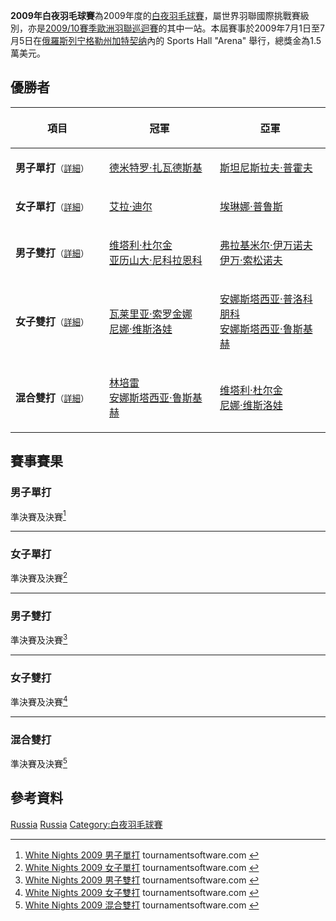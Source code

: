 {{noteTA|G1=Badminton}}
{{infobox badminton event
|name           = 2009年白夜羽毛球賽
|image          = 
|size           = 
|caption        =
|dates          = 2009年7月1日－7月5日
|number_edition = 
|level          = 4A
|prize_money    = 1.5萬美元
|location       = {{RUS}}[[加特契纳|加特契纳]]
|venue          = Sports Hall "Arena"
|previous       = 2008年白夜羽毛球賽 
|next           = 2010年白夜羽毛球賽
}}
'''2009年白夜羽毛球賽'''為2009年度的[[白夜羽毛球賽|白夜羽毛球賽]]，屬世界羽聯國際挑戰賽級別，亦是[[2009/10賽季歐洲羽聯巡迴賽|2009/10賽季歐洲羽聯巡迴賽]]的其中一站。本屆賽事於2009年7月1日至7月5日在[[俄羅斯|俄羅斯]][[列宁格勒州|列宁格勒州]][[加特契纳|加特契纳]]內的 Sports Hall "Arena" 舉行，總獎金為1.5萬美元。

== 優勝者 ==
{| class=wikitable style="font-size:small"
!width="200"|項目
!width="250"|冠軍
!width="250"|亞軍
|-
|'''男子單打'''<small>（[[#男子單打|詳細]]）</small>
|{{flagicon|UKR}} [[德米特罗·扎瓦德斯基|德米特罗·扎瓦德斯基]]
|{{flagicon|RUS}} [[斯坦尼斯拉夫·普霍夫|斯坦尼斯拉夫·普霍夫]]
|-
|'''女子單打'''<small>（[[#女子單打|詳細]]）</small>
|{{flagicon|RUS}} [[艾拉·迪尔|艾拉·迪尔]]
|{{flagicon|UKR}} [[埃琳娜·普鲁斯|埃琳娜·普鲁斯]]
|-
|'''男子雙打'''<small>（[[#男子雙打|詳細]]）</small>
|{{flagicon|RUS}} [[维塔利·杜尔金|维塔利·杜尔金]]<br/>{{flagicon|RUS}} [[亚历山大·尼科拉恩科|亚历山大·尼科拉恩科]]
|{{flagicon|RUS}} [[弗拉基米尔·伊万诺夫|弗拉基米尔·伊万诺夫]]<br/>{{flagicon|RUS}} [[伊万·索松诺夫|伊万·索松诺夫]]
|-
|'''女子雙打'''<small>（[[#女子雙打|詳細]]）</small>
|{{flagicon|RUS}} [[瓦莱里亚·索罗金娜|瓦莱里亚·索罗金娜]]<br/>{{flagicon|RUS}} [[尼娜·维斯洛娃|尼娜·维斯洛娃]]
|{{flagicon|RUS}} [[安娜斯塔西亚·普洛科朋科|安娜斯塔西亚·普洛科朋科]]<br/>{{flagicon|RUS}} [[安娜斯塔西亚·鲁斯基赫|安娜斯塔西亚·鲁斯基赫]]
|-
|'''混合雙打'''<small>（[[#混合雙打|詳細]]）</small>
|{{flagicon|INA}} [[林培雷|林培雷]]<br/>{{flagicon|RUS}} [[安娜斯塔西亚·鲁斯基赫|安娜斯塔西亚·鲁斯基赫]]
|{{flagicon|RUS}} [[维塔利·杜尔金|维塔利·杜尔金]]<br/>{{flagicon|RUS}} [[尼娜·维斯洛娃|尼娜·维斯洛娃]]
|}

== 賽事賽果 ==
=== 男子單打 ===
;準決賽及決賽<ref name="MS">[https://bwf.tournamentsoftware.com/sport/draw.aspx?id=6968BE86-4BB9-48D1-A401-A45F1BFD0A53&draw=1 White Nights 2009 男子單打] tournamentsoftware.com {{en}}</ref>
{{4TeamBracket-Tennis3-v2
| team-width=200
| RD1-seed1=1
| RD1-team1={{nowrap|{{flagicon|LTU}} [[凯斯图蒂斯·纳维茨卡斯|凯斯图蒂斯·纳维茨卡斯]]}}
| RD1-score1-1=19
| RD1-score1-2=19
| RD1-score1-3=
| RD1-seed2=3
| RD1-team2='''{{flagicon|UKR}} [[德米特罗·扎瓦德斯基|德米特罗·扎瓦德斯基]]
| RD1-score2-1='''21
| RD1-score2-2='''21
| RD1-score2-3=

| RD1-seed3=7
| RD1-team3='''{{flagicon|RUS}} [[斯坦尼斯拉夫·普霍夫|斯坦尼斯拉夫·普霍夫]]
| RD1-score3-1=11
| RD1-score3-2='''21
| RD1-score3-3='''21
| RD1-seed4=
| RD1-team4={{flagicon|RUS}} [[弗拉基米尔·马尔科夫|弗拉基米尔·马尔科夫]]
| RD1-score4-1='''21
| RD1-score4-2=15
| RD1-score4-3=18

| RD2-seed1=3
| RD2-team1='''{{flagicon|UKR}} [[德米特罗·扎瓦德斯基|德米特罗·扎瓦德斯基]]
| RD2-score1-1=
| RD2-score1-2=
| RD2-score1-3=
| RD2-seed2=7
| RD2-team2={{flagicon|RUS}} [[斯坦尼斯拉夫·普霍夫|斯坦尼斯拉夫·普霍夫]] (失格)
| RD2-score2-1=
| RD2-score2-2=
| RD2-score2-3=
}}
----

=== 女子單打 ===
;準決賽及決賽<ref name="WS">[https://bwf.tournamentsoftware.com/sport/draw.aspx?id=6968BE86-4BB9-48D1-A401-A45F1BFD0A53&draw=3 White Nights 2009 女子單打] {{Wayback|url=https://bwf.tournamentsoftware.com/sport/draw.aspx?id=6968BE86-4BB9-48D1-A401-A45F1BFD0A53&draw=3 |date=20220221172815 }} tournamentsoftware.com {{en}}</ref>
{{4TeamBracket-Tennis3-v2
| team-width=200
| RD1-seed1=1
| RD1-team1='''{{flagicon|RUS}} [[艾拉·迪尔|艾拉·迪尔]]
| RD1-score1-1='''21
| RD1-score1-2='''21
| RD1-score1-3=
| RD1-seed2=4
| RD1-team2={{flagicon|RUS}} [[塔吉娜·比比克|塔吉娜·比比克]]
| RD1-score2-1=18
| RD1-score2-2=18
| RD1-score2-3=

| RD1-seed3=3
| RD1-team3='''{{flagicon|UKR}} [[埃琳娜·普鲁斯|埃琳娜·普鲁斯]]
| RD1-score3-1='''21
| RD1-score3-2=15
| RD1-score3-3='''21
| RD1-seed4=2
| RD1-team4={{nowrap|{{flagicon|RUS}} [[安娜斯塔西亚·普洛科朋科|安娜斯塔西亚·普洛科朋科]]}}
| RD1-score4-1=16
| RD1-score4-2='''21
| RD1-score4-3=18

| RD2-seed1=1
| RD2-team1='''{{flagicon|RUS}} [[艾拉·迪尔|艾拉·迪尔]]
| RD2-score1-1='''21
| RD2-score1-2='''21
| RD2-score1-3=
| RD2-seed2=3
| RD2-team2={{flagicon|UKR}} [[埃琳娜·普鲁斯|埃琳娜·普鲁斯]]
| RD2-score2-1=10
| RD2-score2-2=10
| RD2-score2-3=
}}
----

=== 男子雙打 ===
;準決賽及決賽<ref name="MD">[https://bwf.tournamentsoftware.com/sport/draw.aspx?id=6968BE86-4BB9-48D1-A401-A45F1BFD0A53&draw=4 White Nights 2009 男子雙打] tournamentsoftware.com {{en}}</ref>
{{4TeamBracket-Tennis3-v2
| team-width=200
| RD1-seed1=1
| RD1-team1='''{{flagicon|RUS}} [[维塔利·杜尔金|维塔利·杜尔金]]<br/> {{flagicon|RUS}} [[亚历山大·尼科拉恩科|亚历山大·尼科拉恩科]]
| RD1-score1-1='''21
| RD1-score1-2=22
| RD1-score1-3='''21
| RD1-seed2=
| RD1-team2={{nowrap|{{flagicon|RUS}} [[Evgeniy_Dremin|Evgeniy Dremin]]<br/> {{flagicon|RUS}} [[斯坦尼斯拉夫·普霍夫|斯坦尼斯拉夫·普霍夫]]}}
| RD1-score2-1=16
| RD1-score2-2='''24
| RD1-score2-3=18

| RD1-seed3=3
| RD1-team3={{flagicon|RUS}} [[安德烈·阿什马林|安德烈·阿什马林]]<br/> {{flagicon|RUS}} [[安德烈·伊万诺夫|安德烈·伊万诺夫]]
| RD1-score3-1=8
| RD1-score3-2=18
| RD1-score3-3=
| RD1-seed4=2
| RD1-team4='''{{flagicon|RUS}} [[弗拉基米尔·伊万诺夫|弗拉基米尔·伊万诺夫]]<br/> {{flagicon|RUS}} [[伊万·索松诺夫|伊万·索松诺夫]]
| RD1-score4-1='''21
| RD1-score4-2='''21
| RD1-score4-3=

| RD2-seed1=1
| RD2-team1='''{{flagicon|RUS}} [[维塔利·杜尔金|维塔利·杜尔金]]<br/> {{flagicon|RUS}} [[亚历山大·尼科拉恩科|亚历山大·尼科拉恩科]]
| RD2-score1-1='''21
| RD2-score1-2='''21
| RD2-score1-3=
| RD2-seed2=2
| RD2-team2={{flagicon|RUS}} [[弗拉基米尔·伊万诺夫|弗拉基米尔·伊万诺夫]]<br/> {{flagicon|RUS}} [[伊万·索松诺夫|伊万·索松诺夫]]
| RD2-score2-1=17
| RD2-score2-2=11
| RD2-score2-3=
}}
----

=== 女子雙打 ===
;準決賽及決賽<ref name="WD">[https://bwf.tournamentsoftware.com/sport/draw.aspx?id=6968BE86-4BB9-48D1-A401-A45F1BFD0A53&draw=5 White Nights 2009 女子雙打] tournamentsoftware.com {{en}}</ref>
{{4TeamBracket-Tennis3-v2
| team-width=200
| RD1-seed1=1
| RD1-team1='''{{flagicon|RUS}} [[瓦莱里亚·索罗金娜|瓦莱里亚·索罗金娜]]<br/> {{flagicon|RUS}} [[尼娜·维斯洛娃|尼娜·维斯洛娃]]
| RD1-score1-1='''21
| RD1-score1-2='''21
| RD1-score1-3=
| RD1-seed2=
| RD1-team2={{flagicon|RUS}} [[塔吉娜·比比克|塔吉娜·比比克]]<br/> {{flagicon|RUS}} [[奥尔佳·戈洛瓦诺娃|奥尔佳·戈洛瓦诺娃]]
| RD1-score2-1=12
| RD1-score2-2=18
| RD1-score2-3=

| RD1-seed3=3
| RD1-team3='''{{flagicon|RUS}} [[安娜斯塔西亚·普洛科朋科|安娜斯塔西亚·普洛科朋科]]<br/> {{flagicon|RUS}} [[安娜斯塔西亚·鲁斯基赫|安娜斯塔西亚·鲁斯基赫]]
| RD1-score3-1='''24
| RD1-score3-2='''21
| RD1-score3-3=
| RD1-seed4=
| RD1-team4={{flagicon|JPN}} [[赤尾亞希|赤尾亞希]]<br/> {{flagicon|JPN}} [[今別府靖代|今別府靖代]]
| RD1-score4-1=22
| RD1-score4-2=14
| RD1-score4-3=

| RD2-seed1=1
| RD2-team1='''{{flagicon|RUS}} [[瓦莱里亚·索罗金娜|瓦莱里亚·索罗金娜]]<br/> {{flagicon|RUS}} [[尼娜·维斯洛娃|尼娜·维斯洛娃]]
| RD2-score1-1='''21
| RD2-score1-2=13
| RD2-score1-3='''21
| RD2-seed2=3
| RD2-team2={{flagicon|RUS}} [[安娜斯塔西亚·普洛科朋科|安娜斯塔西亚·普洛科朋科]]<br/> {{flagicon|RUS}} [[安娜斯塔西亚·鲁斯基赫|安娜斯塔西亚·鲁斯基赫]]
| RD2-score2-1=19
| RD2-score2-2='''21
| RD2-score2-3=17
}}
----

=== 混合雙打 ===
;準決賽及決賽<ref name="XD">[https://bwf.tournamentsoftware.com/sport/draw.aspx?id=6968BE86-4BB9-48D1-A401-A45F1BFD0A53&draw=6 White Nights 2009 混合雙打] tournamentsoftware.com {{en}}</ref>
{{4TeamBracket-Tennis3-v2
| team-width=200
| RD1-seed1=1
| RD1-team1='''{{flagicon|RUS}} [[维塔利·杜尔金|维塔利·杜尔金]]<br/> {{flagicon|RUS}} [[尼娜·维斯洛娃|尼娜·维斯洛娃]]
| RD1-score1-1='''24
| RD1-score1-2='''21
| RD1-score1-3=
| RD1-seed2=4
| RD1-team2={{flagicon|UKR}} [[德米特罗·扎瓦德斯基|德米特罗·扎瓦德斯基]]<br/> {{flagicon|UKR}} [[Mariya_Diptan|Mariya Diptan]]
| RD1-score2-1=22
| RD1-score2-2=15
| RD1-score2-3=

| RD1-seed3=3
| RD1-team3='''{{nowrap|{{flagicon|INA}} [[林培雷|林培雷]]<br/> {{flagicon|RUS}} [[安娜斯塔西亚·鲁斯基赫|安娜斯塔西亚·鲁斯基赫]]}}
| RD1-score3-1='''21
| RD1-score3-2=14
| RD1-score3-3='''21
| RD1-seed4=
| RD1-team4={{flagicon|RUS}} [[亚历山大·尼科拉恩科|亚历山大·尼科拉恩科]]<br/> {{flagicon|RUS}} [[瓦莱里亚·索罗金娜|瓦莱里亚·索罗金娜]]
| RD1-score4-1=14
| RD1-score4-2='''21
| RD1-score4-3=15

| RD2-seed1=1
| RD2-team1={{flagicon|RUS}} [[维塔利·杜尔金|维塔利·杜尔金]]<br/> {{flagicon|RUS}} [[尼娜·维斯洛娃|尼娜·维斯洛娃]]
| RD2-score1-1=14
| RD2-score1-2=23
| RD2-score1-3=
| RD2-seed2=3
| RD2-team2='''{{nowrap|{{flagicon|INA}} [[林培雷|林培雷]]<br/> {{flagicon|RUS}} [[安娜斯塔西亚·鲁斯基赫|安娜斯塔西亚·鲁斯基赫]]}}
| RD2-score2-1='''21
| RD2-score2-2='''25
| RD2-score2-3=
}}

== 參考資料 ==
{{Reflist}}

[[Category:2009年世界羽聯國際挑戰賽|Russia]]
[[Category:2009/10賽季歐洲羽聯巡迴賽|Russia]]
[[Category:白夜羽毛球賽|Category:白夜羽毛球賽]]